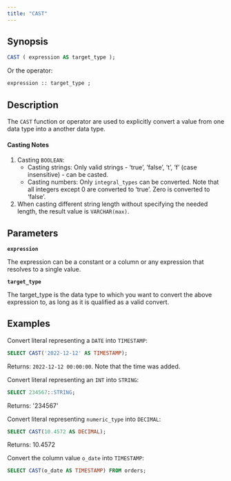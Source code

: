 ---
title: "CAST"
---

## Synopsis

```sql
CAST ( expression AS target_type );
```

Or the operator:

```sql
expression :: target_type ;
```

## Description

The `CAST` function or operator are used to explicitly convert a value from one data type into a another data type.

#### Casting Notes

1. Casting `BOOLEAN`:
   - Casting strings: Only valid strings - ‘true’, ’false’, ’t’, ’f’  (case insensitive) - can be casted.
   - Casting numbers: Only `integral_types` can be converted. Note that all integers except 0 are converted to ‘true’. Zero is converted to ‘false’.
2. When casting different string length without specifying the needed length, the result value is `VARCHAR(max)`.

## Parameters

**`expression`**

The expression can be a constant or a column or any expression that resolves to a single value.

**`target_type`**

The target_type is the data type to which you want to convert the above expression to, as long as it is
qualified as a valid convert.

## Examples

Convert literal representing a `DATE` into `TIMESTAMP`:

```sql
SELECT CAST('2022-12-12' AS TIMESTAMP);
```

Returns: `2022-12-12 00:00:00`. Note that the time was added.

Convert literal representing an `INT` into `STRING`:

```sql
SELECT 234567::STRING;
```

Returns: '234567'

Convert literal representing `numeric_type` into `DECIMAL`:

```sql
SELECT CAST(10.4572 AS DECIMAL);
```

Returns: 10.4572

Convert the column value `o_date` into `TIMESTAMP`:

```sql
SELECT CAST(o_date AS TIMESTAMP) FROM orders;
```